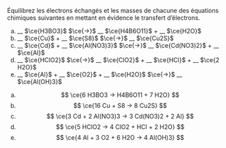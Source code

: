 ::: {.Exercise data-latex=""}

Équilibrez les électrons échangés et les masses de chacune des équations chimiques suivantes en mettant en évidence le transfert d'électrons.


a. __ $\ce{H3BO3}$ $\ce{->}$ __ $\ce{H4B6O11}$ + __ $\ce{H2O}$
\vspace{1em}
b. __ $\ce{Cu}$ + __ $\ce{S8}$ $\ce{->}$ __ $\ce{Cu2S}$
\vspace{1em}
c. __ $\ce{Cd}$ + __ $\ce{Al(NO3)3}$ $\ce{->}$ __ $\ce{Cd(NO3)2}$ + __ $\ce{Al}$
\vspace{1em}
d. __ $\ce{HClO2}$ $\ce{->}$ __ $\ce{ClO2}$ + __ $\ce{HCl}$ + __ $\ce{2 H2O}$
\vspace{1em}
e. __ $\ce{Al}$ + __ $\ce{O2}$ + __ $\ce{H2O}$ $\ce{->}$ __ $\ce{Al(OH)3}$
\vspace{1em}

:::

::: {.Answer data-latex=""}

a. $$
\ce{6 H3BO3  -> H4B6O11 + 7 H2O}
$$
b. $$
\ce{16 Cu + S8  -> 8 Cu2S}
$$
c. $$
\ce{3 Cd + 2 Al(NO3)3  -> 3 Cd(NO3)2 + 2 Al}
$$
d. $$
\ce{5 HClO2  -> 4 ClO2 + HCl + 2 H2O}
$$
e. $$
\ce{4 Al + 3 O2 + 6 H2O -> 4 Al(OH)3}
$$

:::
